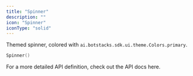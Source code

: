 ```yaml
---
title: "Spinner"
description: ""
icon: "Spinner"
iconType: "solid"
---
```


Themed spinner, colored with `ai.botstacks.sdk.ui.theme.Colors.primary`.

```Kotlin
Spinner()
```
For a more detailed API definition, check out the API docs here.